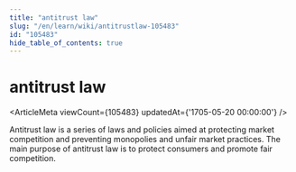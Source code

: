 ```yaml
---
title: "antitrust law"
slug: "/en/learn/wiki/antitrustlaw-105483"
id: "105483"
hide_table_of_contents: true
---
```



# antitrust law

<ArticleMeta viewCount={105483} updatedAt={'1705-05-20 00:00:00'} />

Antitrust law is a series of laws and policies aimed at protecting market competition and preventing monopolies and unfair market practices. The main purpose of antitrust law is to protect consumers and promote fair competition.
